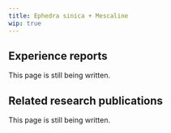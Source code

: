 ---
title: Ephedra sinica + Mescaline
wip: true
---

## Experience reports

This page is still being written.

## Related research publications

This page is still being written.

